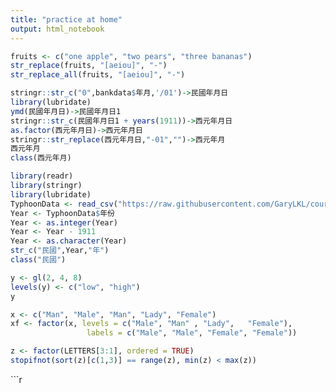 ```yaml
---
title: "practice at home"
output: html_notebook
---
```



```r
fruits <- c("one apple", "two pears", "three bananas")
str_replace(fruits, "[aeiou]", "-")
str_replace_all(fruits, "[aeiou]", "-")
```


```r
stringr::str_c("0",bankdata$年月,'/01')->民國年月日 
library(lubridate) 
ymd(民國年月日)->民國年月日1 
stringr::str_c(民國年月日1 + years(1911))->西元年月日 
as.factor(西元年月日)->西元年月日 
stringr::str_replace(西元年月日,"-01","")->西元年月 
西元年月
class(西元年月)
```

```r
library(readr)
library(stringr)
library(lubridate)
TyphoonData <- read_csv("https://raw.githubusercontent.com/GaryLKL/course-programming-for-ds-Quiz/master/TyphoonData.csv", col_types = cols(.default = col_character()))
Year <- TyphoonData$年份
Year <- as.integer(Year)
Year <- Year - 1911
Year <- as.character(Year)
str_c("民國",Year,"年")
class("民國")


```

```r
y <- gl(2, 4, 8)
levels(y) <- c("low", "high")
y

```

```r
x <- c("Man", "Male", "Man", "Lady", "Female")
xf <- factor(x, levels = c("Male", "Man" , "Lady",   "Female"),
                 labels = c("Male", "Male", "Female", "Female"))
```

```r
z <- factor(LETTERS[3:1], ordered = TRUE)
stopifnot(sort(z)[c(1,3)] == range(z), min(z) < max(z))
```

```r

